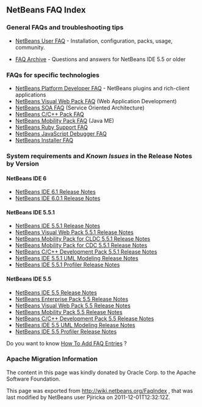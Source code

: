 <!--

    Licensed to the Apache Software Foundation (ASF) under one
    or more contributor license agreements.  See the NOTICE file
    distributed with this work for additional information
    regarding copyright ownership.  The ASF licenses this file
    to you under the Apache License, Version 2.0 (the
    "License"); you may not use this file except in compliance
    with the License.  You may obtain a copy of the License at

      http://www.apache.org/licenses/LICENSE-2.0

    Unless required by applicable law or agreed to in writing,
    software distributed under the License is distributed on an
    "AS IS" BASIS, WITHOUT WARRANTIES OR CONDITIONS OF ANY
    KIND, either express or implied.  See the License for the
    specific language governing permissions and limitations
    under the License.

-->

==NetBeans FAQ Index==

===General FAQs and troubleshooting tips===

* [[NetBeansUserFAQ| NetBeans User FAQ]] - Installation, configuration, packs, usage, community.

* [[FaqArchive|FAQ Archive]] - Questions and answers for NetBeans IDE 5.5 or older

===FAQs for specific technologies===

* [[NetBeansDeveloperFAQ| NetBeans Platform Developer FAQ]] - NetBeans plugins and rich-client applications
* [[NetBeansVWPUserFAQ| NetBeans Visual Web Pack FAQ]] (Web Application Development)
* [[NetBeansSOAUserFAQ| NetBeans SOA FAQ]] (Service Oriented Architecture)
* [[NetBeansUserFAQ#NetBeansCCDevelopmentPack| NetBeans C/C++ Pack FAQ]] 
* [[NetBeansUserFAQ#NetBeansMobilityPack| NetBeans Mobility Pack FAQ]] (Java ME)
* [[RubyFAQ| NetBeans Ruby Support FAQ]] 
* [[JavaScriptDebuggerFAQ| NetBeans JavaScript Debugger FAQ]] 
* [[NBIFAQ| NetBeans Installer FAQ]]

===System requirements and ''Known Issues'' in the Release Notes by Version===

====NetBeans IDE 6 ====

* [http://www.netbeans.org/community/releases/61/relnotes.html NetBeans IDE 6.1 Release Notes]
* [http://www.netbeans.org/community/releases/60/relnotes.html NetBeans IDE 6.0.1 Release Notes]

====NetBeans IDE 5.5.1 ====

* [http://www.netbeans.org/community/releases/55/1/relnotes.html NetBeans IDE 5.5.1 Release Notes]
* [http://www.netbeans.org/community/releases/55/1/vwp-release-notes.html#knownissues NetBeans Visual Web Pack 5.5.1 Release Notes]
* [http://www.netbeans.org/community/releases/55/1/relnotes-mobility.html NetBeans Mobility Pack for CLDC 5.5.1 Release Notes]
* [http://www.netbeans.org/community/releases/55/1/relnotes-mobilitycdc.html NetBeans Mobility Pack for CDC 5.5.1 Release Notes]
* [http://www.netbeans.org/community/releases/55/1/cnd-release-notes.html NetBeans C/C++ Development Pack 5.5.1 Release Notes]
* [http://www.netbeans.org/community/releases/55/1/uml-relnotes.html NetBeans IDE 5.5.1 UML Modeling Release Notes]
* [http://profiler.netbeans.org/download/prev/551_relnotes.html NetBeans IDE 5.5.1 Profiler Release Notes]

====NetBeans IDE 5.5====
* [http://www.netbeans.org/community/releases/55/relnotes.html#known_issues NetBeans IDE 5.5 Release Notes]
* [http://www.netbeans.org/community/releases/55/entpack_relnotes.html#known_issues NetBeans Enterprise Pack 5.5 Release Notes]
* [http://www.netbeans.org/community/releases/55/vwp-release-notes.html#knownissues NetBeans Visual Web Pack 5.5 Release Notes]
* [http://www.netbeans.org/community/releases/55/relnotes-mobility.html NetBeans Mobility Pack 5.5 Release Notes]
* [http://www.netbeans.org/community/releases/55/cnd-release-notes.html NetBeans C/C++ Development Pack 5.5 Release Notes]
* [http://www.netbeans.org/community/releases/55/uml-relnotes.html NetBeans IDE 5.5 UML Modeling Release Notes]
* [http://profiler.netbeans.org/download/prev/55_relnotes.html NetBeans IDE 5.5 Profiler Release Notes]

Do you want to know [[HowToAddFAQEntries | How To Add FAQ Entries]] ?

===Apache Migration Information===

The content in this page was kindly donated by Oracle Corp. to the
Apache Software Foundation.

This page was exported from http://wiki.netbeans.org/FaqIndex , 
that was last modified by NetBeans user Pjiricka 
on 2011-12-01T12:32:12Z.

